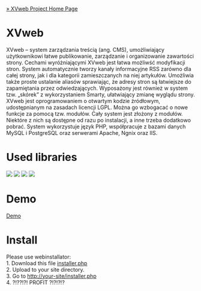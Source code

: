 [[http://bordeux.net/XVweb/|&raquo; XVweb Project Home Page]]

= XVweb =

XVweb – system zarządzania treścią (ang. CMS), umożliwiający użytkownikowi łatwe publikowanie, zarządzanie i organizowanie zawartości strony. Cechami wyróżniającymi XVweb jest łatwa możliwść modyfikacji stron. System automatycznie tworzy kanały informacyjne RSS zarówno dla całej strony, jak i dla kategorii zamieszczanych na niej artykułów. Umożliwia także proste ustalanie aliasów sprawiając, że adresy stron są łatwiejsze do zapamiętania przez odwiedzających. Wyposażony jest również w system tzw. „skórek” z wykorzystaniem Smarty, ułatwiający zmianę wyglądu strony. XVweb jest oprogramowaniem o otwartym kodzie źródłowym, udostępnianym na zasadach licencji LGPL. Można go wzbogacać o nowe funkcje za pomocą tzw. modułów. Cały system jest złożony z modułów. Niektóre z nich są dostępne od razu po instalacji, a inne trzeba dodatkowo pobrać. System wykorzystuje język PHP, współpracuje z bazami danych MySQL i PostgreSQL oraz serwerami Apache, Ngnix oraz IIS.


= Used libraries =

<img src="http://www.bordeux.net/File/4491/phpmysqllogo%5B1%5D.png?height=65" />
<img src="http://www.bordeux.net/File/4492/jquerylogo%5B1%5D.png" />
<img src="http://www.bordeux.net/File/4494/smarty.png" />
<img src="http://www.bordeux.net/File/4493/geshi%5B1%5D.png" />

= Demo =
[[http://bordeux.net/XVweb/|Demo]]

= Install =
Please use webinstallator:<br />
1. Download this file <a href="https://raw.github.com/bordeux/XVweb/gh-pages/installer.php">installer.php</a><br />
2. Upload to your site directory. <br />
3. Go to http://your-site/installer.php <br />
4. ?!??!?! PROFIT ?!?!?!? <br />
